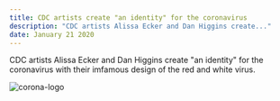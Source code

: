 ```yaml
---
title: CDC artists create "an identity" for the coronavirus
description: "CDC artists Alissa Ecker and Dan Higgins create..."
date: January 21 2020
---
```


CDC artists Alissa Ecker and Dan Higgins create "an identity" for the coronavirus with their imfamous design of the red and white virus.

![corona-logo](https://user-images.githubusercontent.com/103161520/164068425-3398afff-9bca-411e-bec6-984d27c71364.png)
